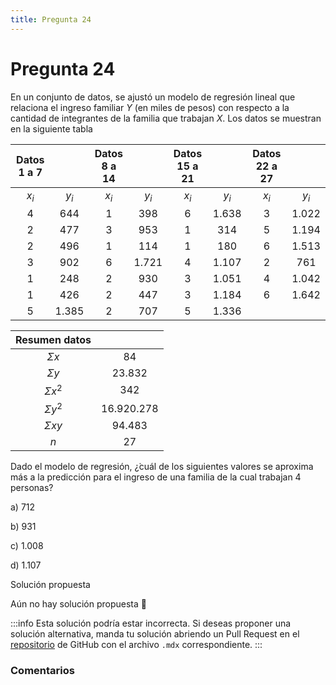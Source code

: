 ```yaml
---
title: Pregunta 24
---
```



# Pregunta 24

En un conjunto de datos, se ajustó un modelo de regresión lineal que relaciona el ingreso familiar $Y$ (en miles de pesos) con respecto a la cantidad de integrantes de la familia que trabajan $X$. Los datos se muestran en la siguiente tabla

| Datos 1 a 7 |  | Datos 8 a 14 |  | Datos 15 a 21 |  | Datos 22 a 27 |  |
| :---: | :---: | :---: | :---: | :---: | :---: | :---: | :---: |
| $x_i$ | $y_i$ | $x_i$ | $y_i$ | $x_i$ | $y_i$ | $x_i$ | $y_i$ |
| 4 | 644 | 1 | 398 | 6 | 1.638 | 3 | 1.022 |
| 2 | 477 | 3 | 953 | 1 | 314 | 5 | 1.194 |
| 2 | 496 | 1 | 114 | 1 | 180 | 6 | 1.513 |
| 3 | 902 | 6 | 1.721 | 4 | 1.107 | 2 | 761 |
| 1 | 248 | 2 | 930 | 3 | 1.051 | 4 | 1.042 |
| 1 | 426 | 2 | 447 | 3 | 1.184 | 6 | 1.642 |
| 5 | 1.385 | 2 | 707 | 5 | 1.336 |  |  |

| Resumen datos |  |
| :---: | :---: |
| $\Sigma x$ | 84 |
| $\Sigma y$ | 23.832 |
| $\Sigma x^2$ | 342 |
| $\Sigma y^2$ | 16.920.278 |
| $\Sigma x y$ | 94.483 |
| $n$ | 27 |

Dado el modelo de regresión, ¿̇cuál de los siguientes valores se aproxima más a la predicción para el ingreso de una familia de la cual trabajan 4 personas?

a) 712

b) 931

c) 1.008

d) 1.107

<MDXDetails>
<summary>Solución propuesta</summary>

Aún no hay solución propuesta 🥲

:::info 
Esta solución podría estar incorrecta. Si deseas proponer una solución alternativa, manda tu solución abriendo
un Pull Request en el [repositorio](https://github.com/crow-rojas/apuntes-fundamentals/pulls) de GitHub con el archivo
`.mdx` correspondiente. 
:::

</MDXDetails>

### Comentarios

<Disqus
  url="https://crow-rojas.github.io/apuntes-fundamentals/docs/Probabilidades y Estadística/exercises/2017-1/p24"
  identifier="Probabilidades y Estadística/exercises/2017-1/p24"
  title="2017-1 Probabilidades y Estadística - Pregunta 24"
/>
